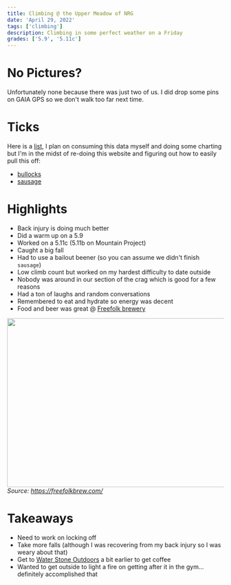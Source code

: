 ```yaml
---
title: Climbing @ the Upper Meadow of NRG
date: 'April 29, 2022'
tags: ['climbing']
description: Climbing in some perfect weather on a Friday
grades: ['5.9', '5.11c']
---
```


# No Pictures?

Unfortunately none because there was just two of us. I did drop some pins on GAIA GPS so we don't walk too far next time.

# Ticks

Here is a [list](https://www.mountainproject.com/user/7079884/lane-katris/ticks), I plan on consuming this data myself and doing some charting but I'm in the midst of re-doing this website and figuring out how to easily pull this off:

- [bullocks](https://www.mountainproject.com/route/107159897/bullocks)
- [sausage](https://www.mountainproject.com/route/106562033/sausage)

# Highlights

- Back injury is doing much better
- Did a warm up on a 5.9
- Worked on a 5.11c (5.11b on Mountain Project)
- Caught a big fall
- Had to use a bailout beener (so you can assume we didn't finish `sausage`)
- Low climb count but worked on my hardest difficulty to date outside
- Nobody was around in our section of the crag which is good for a few reasons
- Had a ton of laughs and random conversations
- Remembered to eat and hydrate so energy was decent
- Food and beer was great @ [Freefolk brewery](https://freefolkbrew.com/)

<Image
  src="https://dvg45c871tdz4.cloudfront.net/images/free-folk-brewery-1.png"
  height="393"
  width="700"
/>
_Source: https://freefolkbrew.com/_

# Takeaways

- Need to work on locking off
- Take more falls (although I was recovering from my back injury so I was weary about that)
- Get to [Water Stone Outdoors](https://waterstoneoutdoors.com/) a bit earlier to get coffee
- Wanted to get outside to light a fire on getting after it in the gym... definitely accomplished that

<Alert message='Seeing new "No Trespassing" signs up, seems like more friction is building for these established climbing areas on private land 🤷' />
